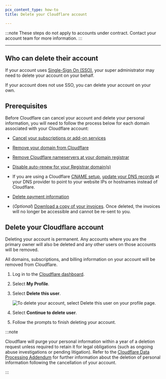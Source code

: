 ```yaml
---
pcx_content_type: how-to
title: Delete your Cloudflare account

---
```


:::note
These steps do not apply to accounts under contract. Contact your account team for more information.
:::

***

## Who can delete their account

If your account uses [Single-Sign On (SSO)](/cloudflare-one/applications/configure-apps/dash-sso-apps/), your super administrator may need to delete your account on your behalf.

If your account does not use SSO, you can delete your account on your own.

## Prerequisites

Before Cloudflare can cancel your account and delete your personal information, you will need to follow the process below for each domain associated with your Cloudflare account:

* [Cancel your subscriptions or add-on services](/fundamentals/subscriptions-and-billing/cancel-subscription/)

* [Remove your domain from Cloudflare](/fundamentals/setup/manage-domains/remove-domain/)

* [Remove Cloudflare nameservers at your domain registrar](/dns/zone-setups/full-setup/setup/)

* [Disable auto-renew for your Registrar domain(s)](/registrar/account-options/renew-domains#set-up-automatic-renewals)

* If you are using a Cloudflare [CNAME setup](/dns/zone-setups/partial-setup/), [update your DNS records](/dns/manage-dns-records/how-to/create-dns-records/#edit-dns-records) at your DNS provider to point to your website IPs or hostnames instead of Cloudflare.

* [Delete payment information](/fundamentals/subscriptions-and-billing/update-billing-info/#delete-your-current-payment-method)

* (*Optional*) [Download a copy of your invoices](/fundamentals/subscriptions-and-billing/understand-invoices/#download-invoice). Once deleted, the invoices will no longer be accessible and cannot be re-sent to you.

## Delete your Cloudflare account

Deleting your account is permanent. Any accounts where you are the primary owner will also be deleted and any other users on those accounts will be removed.

All domains, subscriptions, and billing information on your account will be removed from Cloudflare.

1. Log in to the [Cloudflare dashboard](https://dash.cloudflare.com).

2. Select **My Profile**.

3. Select **Delete this user**.

   ![To delete your account, select Delete this user on your profile page.](~/assets/images/fundamentals/get-started/delete-account.png)

4. Select **Continue to delete user**.

5. Follow the prompts to finish deleting your account.

:::note


Cloudflare will purge your personal information within a year of a deletion request unless required to retain it for legal obligations (such as ongoing abuse investigations or pending litigation). Refer to the [Cloudflare Data Processing Addendum](https://www.cloudflare.com/cloudflare-customer-dpa/) for further information about the deletion of personal information following the cancellation of your account.


:::
